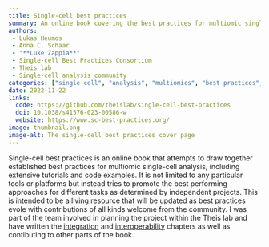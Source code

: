 ```yaml
---
title: Single-cell best practices
summary: An online book covering the best practices for multiomic single-cell analysis with extensive tutorials and code examples
authors:
 - Lukas Heumos
 - Anna C. Schaar
 - "**Luke Zappia**"
 - Single-cell Best Practices Consortium
 - Theis lab
 - Single-cell analysis community
categories: ["single-cell", "analysis", "multiomics", "best practices", "book"]
date: 2022-11-22
links:
  code: https://github.com/theislab/single-cell-best-practices
  doi: 10.1038/s41576-023-00586-w
  website: https://www.sc-best-practices.org/
image: thumbnail.png
image-alt: The single-cell best practices cover page
---
```


Single-cell best practices is an online book that attempts to draw together established best practices for multiomic single-cell analysis, including extensive tutorials and code examples.
It is not limited to any particular tools or platforms but instead tries to promote the best performing approaches for different tasks as determined by independent projects.
This is intended to be a living resource that will be updated as best practices evole with contributions of all kinds welcome from the community.
I was part of the team involved in planning the project within the Theis lab and have written the [integration](https://www.sc-best-practices.org/cellular_structure/integration.html) and [interoperability](https://www.sc-best-practices.org/introduction/interoperability.html) chapters as well as contibuting to other parts of the book.
